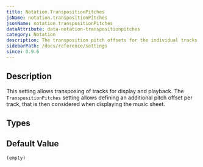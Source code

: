 ```yaml
---
title: Notation.TranspositionPitches
jsName: notation.transpositionPitches
jsonName: notation.transpositionPitches
dataAttribute: data-notation-transpositionpitches
category: Notation
description: The transposition pitch offsets for the individual tracks used for rendering and playback.
sidebarPath: /docs/reference/settings
since: 0.9.6
---
```



## Description

This setting allows transposing of tracks for display and playback. 
The `TranspositionPitches` setting allows defining an additional pitch offset per track, that is then considered when displaying the music sheet. 

<PropertyDescription metadata={metadata} />

## Types

<TypeTable>
    <TypeRow name="int[]" type="net" />
    <TypeRow name="Array" type="js" />
</TypeTable>

## Default Value

`(empty)`